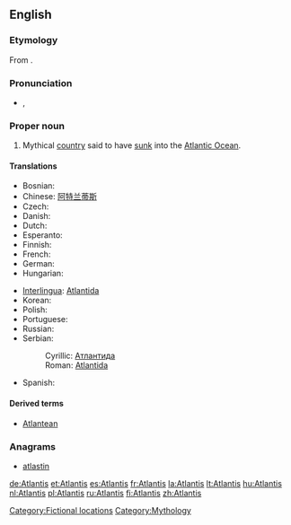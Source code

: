 ==English==

===Etymology===
From {{etyl|grc|en}} {{term|Ἀτλαντίς|tr=Atlantis|lang=grc|sc=polytonic}}.

===Pronunciation===
* {{IPA|/ətˈlæntəs/}}, {{SAMPA|/@t'l{nt@s/}}

===Proper noun===
{{en-proper noun}}

# Mythical [[country]] said to have [[sink|sunk]] into the [[Atlantic Ocean]].

====Translations====
{{trans-top|mythical country said to have sunk into the ocean}}
* Bosnian: {{t-|bs|Atlantida|f}}
* Chinese: [[阿特兰蒂斯]]
* Czech: {{t+|cs|Atlantida|f}}
* Danish: {{t-|da|Atlantis}}
* Dutch: {{t+|nl|Atlantis}}
* Esperanto: {{t|eo|Atlantido|xs=Esperanto}}
* Finnish: {{t+|fi|Atlantis}}
* French: {{t+|fr|Atlantide|f}}
* German: {{t+|de|Atlantis}}
* Hungarian: {{t-|hu|Atlantisz}}
{{trans-mid}}
* [[Interlingua]]: [[Atlantida]]
* Korean: {{t-|ko|아틀란티스|sc=Hang}}
* Polish: {{t-|pl|Atlantyda|f}}
* Portuguese: {{t-|pt|Atlântida|f}}
* Russian: {{t+|ru|Атлантида|f|tr=Atlantída}}
* Serbian:
*: Cyrillic: [[Атлантида]] {{f}}
*: Roman: [[Atlantida]] {{f}}
* Spanish: {{t-|es|Atlántida|f}}
{{trans-bottom}}

====Derived terms====
* [[Atlantean]]

===Anagrams===
* [[atlastin#English|atlastin]]

[[Category:Fictional locations]]
[[Category:Mythology]]

[[de:Atlantis]]
[[et:Atlantis]]
[[es:Atlantis]]
[[fr:Atlantis]]
[[la:Atlantis]]
[[lt:Atlantis]]
[[hu:Atlantis]]
[[nl:Atlantis]]
[[pl:Atlantis]]
[[ru:Atlantis]]
[[fi:Atlantis]]
[[zh:Atlantis]]